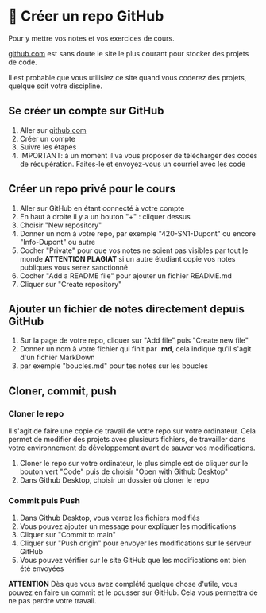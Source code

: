 # 🐙 Créer un repo GitHub

Pour y mettre vos notes et vos exercices de cours.

[github.com](https://github.com) est sans doute le site le plus courant pour stocker des projets de code.

Il est probable que vous utilisiez ce site quand vous coderez des projets, quelque soit votre discipline.

## Se créer un compte sur GitHub

1. Aller sur [github.com](https://github.com)
2. Créer un compte
3. Suivre les étapes
4. IMPORTANT: à un moment il va vous proposer de télécharger des codes de récupération. Faites-le et envoyez-vous un courriel avec les code

## Créer un repo privé pour le cours

1. Aller sur GitHub en étant connecté à votre compte
2. En haut à droite il y a un bouton "+" : cliquer dessus
3. Choisir "New repository"
4. Donner un nom à votre repo, par exemple "420-SN1-Dupont" ou encore "Info-Dupont" ou autre
5. Cocher "Private" pour que vos notes ne soient pas visibles par tout le monde **ATTENTION PLAGIAT** si un autre étudiant copie vos notes publiques vous serez sanctionné
6. Cocher "Add a README file" pour ajouter un fichier README.md
7. Cliquer sur "Create repository"

## Ajouter un fichier de notes directement depuis GitHub

1. Sur la page de votre repo, cliquer sur "Add file" puis "Create new file"
2. Donner un nom à votre fichier qui finit par **.md**, cela indique qu'il s'agit d'un fichier MarkDown
3. par exemple "boucles.md" pour tes notes sur les boucles

## Cloner, commit, push

### Cloner le repo

Il s'agit de faire une copie de travail de votre repo sur votre ordinateur. Cela permet de modifier des projets
avec plusieurs fichiers, de travailler dans votre environnement de développement avant de sauver vos modifications.

1. Cloner le repo sur votre ordinateur, le plus simple est de cliquer sur le bouton vert "Code" puis de choisir "Open with Github Desktop"
2. Dans Github Desktop, choisir un dossier où cloner le repo

### Commit puis Push

1. Dans Github Desktop, vous verrez les fichiers modifiés
2. Vous pouvez ajouter un message pour expliquer les modifications
3. Cliquer sur "Commit to main"
4. Cliquer sur "Push origin" pour envoyer les modifications sur le serveur GitHub
5. Vous pouvez vérifier sur le site GitHub que les modifications ont bien été envoyées

**ATTENTION** Dès que vous avez complété quelque chose d'utile, vous pouvez en faire un commit et le pousser sur GitHub.
Cela vous permettra de ne pas perdre votre travail.